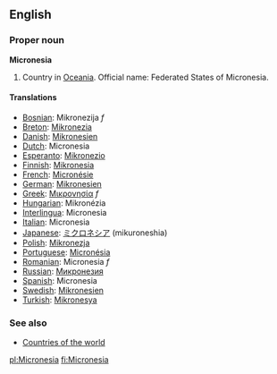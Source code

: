 ==English==

===Proper noun===
'''Micronesia'''
{{wikipedia}}
# Country in [[Oceania]]. Official name: Federated States of Micronesia.

====Translations====
*[[Bosnian]]: Mikronezija ''f''
*[[Breton]]: [[Mikronezia]]
*[[Danish]]: [[Mikronesien]]
*[[Dutch]]: Micronesia
*[[Esperanto]]: [[Mikronezio]]
*[[Finnish]]: [[Mikronesia]]
*[[French]]: [[Micronésie]]
*[[German]]: [[Mikronesien]]
*[[Greek]]: [[Μικρονησία]] ''f''
*[[Hungarian]]: Mikronézia
*[[Interlingua]]: Micronesia
*[[Italian]]: Micronesia
*[[Japanese]]: [[ミクロネシア]] (mikuroneshia)
*[[Polish]]: [[Mikronezja]]
*[[Portuguese]]: [[Micronésia]]
*[[Romanian]]: Micronesia ''f''
*[[Russian]]: [[Микронезия]]
*[[Spanish]]: Micronesia
*[[Swedish]]: [[Mikronesien]]
*[[Turkish]]: [[Mikronesya]]

===See also===
* [[Countries of the world]]

[[pl:Micronesia]]
[[fi:Micronesia]]